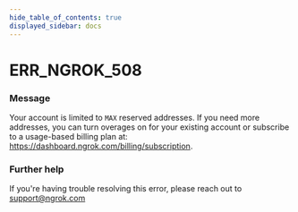 ```yaml
---
hide_table_of_contents: true
displayed_sidebar: docs
---
```



# ERR_NGROK_508

### Message

Your account is limited to `MAX` reserved addresses. If you need more addresses, you can turn overages on for your existing account or subscribe to a usage-based billing plan at: https://dashboard.ngrok.com/billing/subscription.

### Further help

If you're having trouble resolving this error, please reach out to [support@ngrok.com](mailto:support@ngrok.com?subject=Help%20with%20ERR_NGROK_508)

<ErrorDetails error="err_ngrok_508" />
